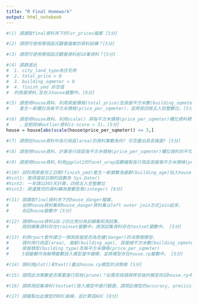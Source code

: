 ---
title: "R Final Homework"
output: html_notebook
---

```{r}
#(1) 請讀取final資料夾下的lvr_prices檔案 [5分]

```

```{r}
#(2) 請問可使用哪個函式觀看檔案的資料結構？[5分]

```

```{r}
#(3) 請問可使用哪個函式觀看資料前10筆資料？[5分]

```

```{r}
#(4) 請篩選出
#  1. city_land_type為住宅用
#  2. total_price > 0
#  3. building_sqmeter > 0
#  4. finish_ymd 非空值
#  的房屋資料,並存入house變數中。[8分]

```

```{r}
#(5) 請使用house資料，利用房屋價格(total_price)及房屋平方米數(building_sqmeter)兩欄位，
#    產生一新欄位為每平方米價格(price_per_sqmeter)，並將其四捨五入到整數位。[5分]

```

```{r}
#(6) 請使用house資料，利用scale() 將每平方米價格(price_per_sqmeter)欄位資料標準化
#    ，並剔除掉outlier資料(z-score > 3)。[5分]
house = house[abs(scale(house$price_per_sqmeter)) <= 3,]
```

```{r}
#(7) 請問在house資料中各行政區(area)的資料筆數為何? 可否畫出其長條圖? [5分]

```

```{r}
#(8) 請使用house資料，計算各行政區每平方米價格(price_per_sqmeter)欄位資料的平均數，中位數及標準差 [8分]

```

```{r}
#(9) 請使用house資料,利用ggplot2的facet_wrap函數繪製各行政區房屋每平方米價格(price_per_sqmeter)的直方圖 [8分]

```

```{r}
#(10) 試利用房屋完工日期(finish_ymd)產生一新變數為屋齡(building_age)加入house資料中。
#hint1: 取得當前日期的函數為 Sys.Date()
#hint2: 一年請以365天計算，四捨五入至整數位
#hint3: 將運算完的資料轉為整數型態(integer) [8分]

```

```{r}
#(11) 請讀取final資料夾下的house_danger檔案，
#     並將house資料集和house_danger資料集以left outer join方式join起來，
#     存回house變數中 [5分]


```

```{r}
#(12) 請將house資料以8:2的比例分為訓練集和測試集，
#     將訓練集資料存在trainset變數中，將測試集資料存在testset變數中。 [5分]

```

```{r}
#(13) 利用rpart套件建立一預測房屋是否為危樓(danger)的決策樹模型，
#     請利用行政區(area), 屋齡(building_age), 房屋總平方米數(building_sqmeter),
#     房屋類型(building_type)及每平方米價格(price_per_sqmeter)
#     5個變數作為解釋變數放入模型當中建模，並將模型存在house.rp變數中。 [5分]

```

```{r}
#(14) 請利用plot()和text()畫出house.rp模型的決策樹 [5分]

```

```{r}
#(15) 請問此決策數是否需要進行剪枝(prune)？如需剪枝請將修剪後的模型存回house.rp中。 [5分]

```

```{r}
#(16) 請將測試集資料(testset)放入模型中進行驗證，請問此模型的accuracy, precision, recall等績效分別為何？ [5分]

```

```{r}
#(17) 請繪製出此模型的ROC曲線，並計算其AUC [8分]

```
